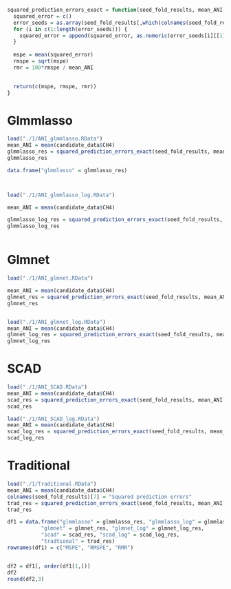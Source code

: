 

```r
squared_prediction_errors_exact = function(seed_fold_results, mean_ANI){
  squared_error = c()
  error_seeds = as.array(seed_fold_results[,which(colnames(seed_fold_results) == "Squared prediction errors")])
  for (i in c(1:length(error_seeds))) {
    squared_error = append(squared_error, as.numeric(error_seeds[i][[1]]))
  }
  
  mspe = mean(squared_error)
  rmspe = sqrt(mspe)
  rmr = 100*rmspe / mean_ANI
 

  return(c(mspe, rmspe, rmr))
}
```



# Glmmlasso
```r
load("./1/ANI_glmmlasso.RData")
mean_ANI = mean(candidate_data$CH4)
glmmlasso_res = squared_prediction_errors_exact(seed_fold_results, mean_ANI)
glmmlasso_res

data.frame("glmmlasso" = glmmlasso_res)



load("./1/ANI_glmmlasso_log.RData")

mean_ANI = mean(candidate_data$CH4)

glmmlasso_log_res = squared_prediction_errors_exact(seed_fold_results, mean_ANI)
glmmlasso_log_res



```

# Glmnet
```r
load("./1/ANI_glmnet.RData")

mean_ANI = mean(candidate_data$CH4)
glmnet_res = squared_prediction_errors_exact(seed_fold_results, mean_ANI)
glmnet_res


load("./1/ANI_glmnet_log.RData")
mean_ANI = mean(candidate_data$CH4)
glmnet_log_res = squared_prediction_errors_exact(seed_fold_results, mean_ANI)
glmnet_log_res
```
# SCAD
```r
load("./1/ANI_SCAD.RData")
mean_ANI = mean(candidate_data$CH4)
scad_res = squared_prediction_errors_exact(seed_fold_results, mean_ANI)
scad_res

load("./1/ANI_SCAD_log.RData")
mean_ANI = mean(candidate_data$CH4)
scad_log_res = squared_prediction_errors_exact(seed_fold_results, mean_ANI)
scad_log_res
```

# Traditional
```r
load("./1/Traditional.RData")
mean_ANI = mean(candidate_data$CH4)
colnames(seed_fold_results)[7] = "Squared prediction errors"
trad_res = squared_prediction_errors_exact(seed_fold_results, mean_ANI)
trad_res


```

```r
df1 = data.frame("glmmlasso" = glmmlasso_res, "glmmlasso_log" = glmmlasso_log_res,
           "glmnet" = glmnet_res, "glmnet_log" = glmnet_log_res,
           "scad" = scad_res, "scad_log" = scad_log_res,
           "tradtional" = trad_res)
rownames(df1) = c("MSPE", "RMSPE", "RMR")


df2 = df1[, order(df1[1,])]
df2
round(df2,3)
```





